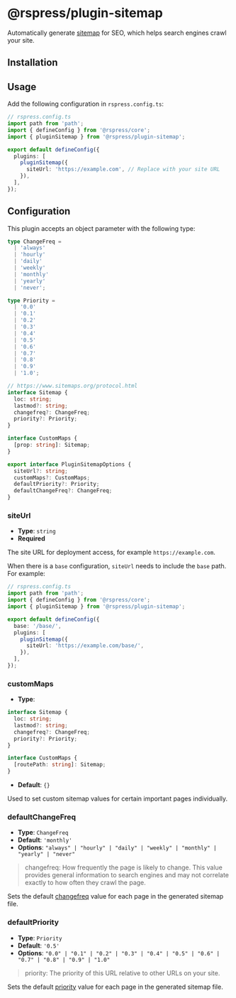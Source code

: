 # @rspress/plugin-sitemap


<SourceCode href="https://github.com/web-infra-dev/rspress/tree/main/packages/plugin-sitemap" />

Automatically generate [sitemap](https://developers.google.com/search/docs/crawling-indexing/sitemaps/overview) for SEO, which helps search engines crawl your site.

## Installation


<PackageManagerTabs command="add @rspress/plugin-sitemap -D" />

## Usage

Add the following configuration in `rspress.config.ts`:

```ts
// rspress.config.ts
import path from 'path';
import { defineConfig } from '@rspress/core';
import { pluginSitemap } from '@rspress/plugin-sitemap';

export default defineConfig({
  plugins: [
    pluginSitemap({
      siteUrl: 'https://example.com', // Replace with your site URL
    }),
  ],
});
```

## Configuration

This plugin accepts an object parameter with the following type:

```ts
type ChangeFreq =
  | 'always'
  | 'hourly'
  | 'daily'
  | 'weekly'
  | 'monthly'
  | 'yearly'
  | 'never';

type Priority =
  | '0.0'
  | '0.1'
  | '0.2'
  | '0.3'
  | '0.4'
  | '0.5'
  | '0.6'
  | '0.7'
  | '0.8'
  | '0.9'
  | '1.0';

// https://www.sitemaps.org/protocol.html
interface Sitemap {
  loc: string;
  lastmod?: string;
  changefreq?: ChangeFreq;
  priority?: Priority;
}

interface CustomMaps {
  [prop: string]: Sitemap;
}

export interface PluginSitemapOptions {
  siteUrl?: string;
  customMaps?: CustomMaps;
  defaultPriority?: Priority;
  defaultChangeFreq?: ChangeFreq;
}
```

### siteUrl

- **Type**: `string`
- **Required**

The site URL for deployment access, for example `https://example.com`.

When there is a `base` configuration, `siteUrl` needs to include the `base` path. For example:

```ts
// rspress.config.ts
import path from 'path';
import { defineConfig } from '@rspress/core';
import { pluginSitemap } from '@rspress/plugin-sitemap';

export default defineConfig({
  base: '/base/',
  plugins: [
    pluginSitemap({
      siteUrl: 'https://example.com/base/',
    }),
  ],
});
```

### customMaps

- **Type**:

```ts
interface Sitemap {
  loc: string;
  lastmod?: string;
  changefreq?: ChangeFreq;
  priority?: Priority;
}

interface CustomMaps {
  [routePath: string]: Sitemap;
}
```

- **Default**: `{}`

Used to set custom sitemap values for certain important pages individually.

### defaultChangeFreq

- **Type**: `ChangeFreq`
- **Default**: `'monthly'`
- **Options**: `"always" | "hourly" | "daily" | "weekly" | "monthly" | "yearly" | "never"`

> changefreq: How frequently the page is likely to change. This value provides general information to search engines and may not correlate exactly to how often they crawl the page.

Sets the default [changefreq](https://www.sitemaps.org/protocol.html) value for each page in the generated sitemap file.

### defaultPriority

- **Type**: `Priority`
- **Default**: `'0.5'`
- **Options**: `"0.0" | "0.1" | "0.2" | "0.3" | "0.4" | "0.5" | "0.6" | "0.7" | "0.8" | "0.9" | "1.0"`

> priority: The priority of this URL relative to other URLs on your site.

Sets the default [priority](https://www.sitemaps.org/protocol.html) value for each page in the generated sitemap file.
